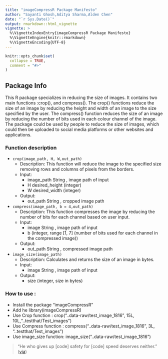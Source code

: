 ```yaml
---
title: "imageCompressR Package Manifesto"
author: "Sayanti Ghosh,Aditya Sharma,Alden Chen"
date: "`r Sys.Date()`"
output: rmarkdown::html_vignette
vignette: >
  %\VignetteIndexEntry{imageCompressR Package Manifesto}
  %\VignetteEngine{knitr::rmarkdown}
  %\VignetteEncoding{UTF-8}
---
```


```r
knitr::opts_chunk$set(
  collapse = TRUE,
  comment = "#>"
)
```

## Package Info

This R package specializes in reducing the size of images. It contains two main functions :crop(), and compress(). The crop() functions reduce the size of an image by reducing the height and width of an image to the size specified by the user. The compress() function reduces the size of an image by reducing the number of bits used in each colour channel of the image. The package could be used by people to reduce the size of images, which could then be uploaded to social media platforms or other websites and applications.

### Function description

- `crop(image_path, H, W,out_path)`
  - Description:
    This function will reduce the image to the specified size removing rows and columns of pixels from the borders.
  - Input:
    - image_path String , image path of input 
    - H desired_height (integer)
    - W desired_width (integer)
  - Output:
    - out_path String , cropped image path 
    
- `compress(image_path, b = 4,out_path)`
  - Description:
    This function compresses the image by reducing the number of bits for each channel based on user input.
  - Input:
    - image String , image path of input 
    - b (integer, range [1, 7] (number of bits used for each channel in the compressed image))
  - Output:
    - out_path String , compressed image path
    
- `image_size(image_path)`
  - Description:
    Calculates and returns the size of an image in bytes.
  - Input:
    - image String , image path of input 
  - Output:
    - size (integer, size in bytes)
    
### How to use :   

* Install the package "imageCompressR"
* Add he library(imageCompressR)
* Use Crop function      : crop("..data-raw/test_image_1816", 15L, 10L,"..testthat/Test_images")
* Use Compress function  : compress("..data-raw/test_image_1816", 3L, "..testthat/Test_images")
* Use image_size function: image_size("..data-raw/test_image_1816")
    


> "He who gives up [code] safety for [code] speed deserves neither."
([via](https://twitter.com/hadleywickham/status/504368538874703872))
